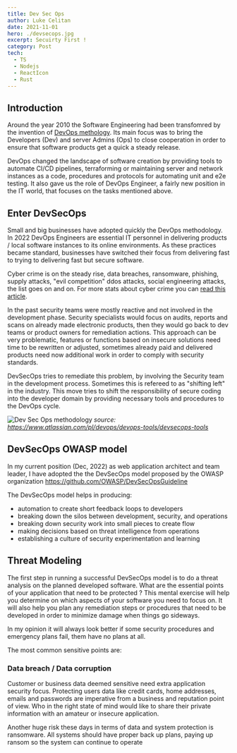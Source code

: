 ```yaml
---
title: Dev Sec Ops
author: Luke Celitan
date: 2021-11-01
hero: ./devsecops.jpg
excerpt: Secuirty First !
category: Post
tech:
  - TS
  - Nodejs
  - ReactIcon
  - Rust
---
```


## Introduction

Around the year 2010 the Software Engineering had been transfomred by the
invention of [DevOps methology](https://en.wikipedia.org/wiki/DevOps). Its main
focus was to bring the Developers (Dev) and server Admins (Ops) to close
cooperation in order to ensure that software products get a quick a steady
release.

DevOps changed the landscape of software creation by providing tools to automate
CI/CD pipelines, terraforming or maintaining server and network instances as a
code, procedures and protocols for automating unit and e2e testing. It also gave
us the role of DevOps Engineer, a fairly new position in the IT world, that
focuses on the tasks mentioned above.

## Enter DevSecOps

Small and big businesses have adopted quickly the DevOps methodology. In 2022
DevOps Engineers are essential IT personnel in delivering products / local
software instances to its online environments. As these practices became
standard, businesses have switched their focus from delivering fast to trying to
delivering fast but secure software.

Cyber crime is on the steady rise, data breaches, ransomware, phishing, supply
attacks, "evil competition" ddos attacks, social engineering attacks, the list
goes on and on. For more stats about cyber crime you can
[read this article](https://www.comparitech.com/vpn/cybersecurity-cyber-crime-statistics-facts-trends/).

In the past security teams were mostly reactive and not involved in the
development phase. Security specialists would focus on audits, reports and scans
on already made electronic products, then they would go back to dev teams or
product owners for remediation actions. This approach can be very problematic,
features or functions based on insecure solutions need time to be rewritten or
adjusted, sometimes already paid and delivered products need now additional work
in order to comply with security standards.

DevSecOps tries to remediate this problem, by involving the Security team in the
development process. Sometimes this is refereed to as "shifting left" in the
industry. This move tries to shift the responsibility of secure coding into the
developer domain by providing necessary tools and procedures to the DevOps
cycle.

![Dev Sec Ops methodology](/devsecops-diagram.png) _source:
https://www.atlassian.com/pl/devops/devops-tools/devsecops-tools_

## DevSecOps OWASP model

In my current position (Dec, 2022) as web application architect and team leader,
I have adopted the the DevSecOps model proposed by the OWASP organization
https://github.com/OWASP/DevSecOpsGuideline

The DevSecOps model helps in producing:

- automation to create short feedback loops to developers
- breaking down the silos between development, security, and operations
- breaking down security work into small pieces to create flow
- making decisions based on threat intelligence from operations
- establishing a culture of security experimentation and learning

## Threat Modeling

The first step in running a successful DevSecOps model is to do a threat
analysis on the planned developed software. What are the essential points of
your application that need to be protected ? This mental exercise will help you
determine on which aspects of your software you need to focus on. It will also
help you plan any remediation steps or procedures that need to be developed in
order to minimize damage when things go sideways.

In my opinion it will always look better if some security procedures and
emergency plans fail, them have no plans at all.

The most common sensitive points are:

### Data breach / Data corruption

Customer or business data deemed sensitive need extra application security
focus. Protecting users data like credit cards, home addresses, emails and
passwords are imperative from a business and reputation point of view. Who in
the right state of mind would like to share their private information with an
amateur or insecure application.

Another huge risk these days in terms of data and system protection is
ransomware. All systems should have proper back up plans, paying up ransom so
the system can continue to operate
